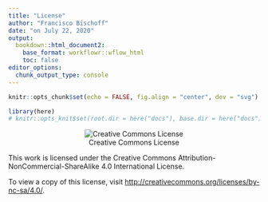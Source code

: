 ```yaml
---
title: "License"
author: "Francisco Bischoff"
date: "on July 22, 2020"
output:
  bookdown::html_document2:
    base_format: workflowr::wflow_html
    toc: false
editor_options:
  chunk_output_type: console
---
```


```r
knitr::opts_chunk$set(echo = FALSE, fig.align = "center", dev = "svg")

library(here)
# knitr::opts_knit$set(root.dir = here("docs"), base.dir = here("docs"))
```

<center>

![Creative Commons License](https://i.creativecommons.org/l/by-nc-sa/4.0/88x31.png)

</center>

This work is licensed under the Creative Commons Attribution-NonCommercial-ShareAlike 4.0 International License.

To view a copy of this license, visit <http://creativecommons.org/licenses/by-nc-sa/4.0/>.
